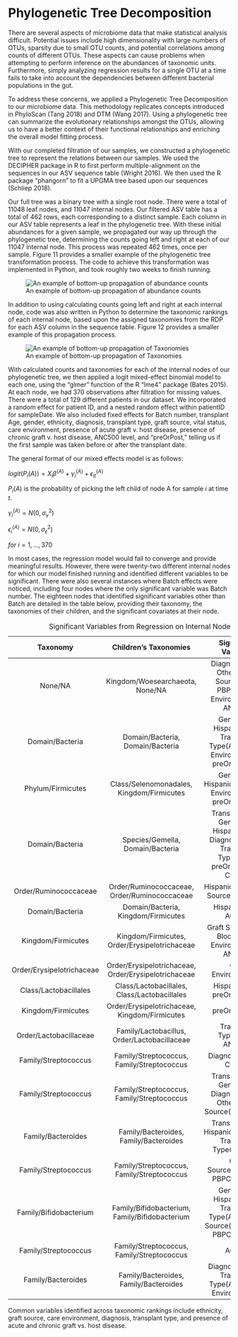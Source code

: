 # Phylogenetic Tree Decomposition

There are several aspects of microbiome data that make statistical analysis difficult. Potential issues include high dimensionality with large numbers of OTUs, sparsity due to small OTU counts, and potential correlations among counts of different OTUs. These aspects can cause problems when attempting to perform inference on the abundances of taxonomic units. Furthermore, simply analyzing regression results for a single OTU at a time fails to take into account the dependencies between different bacterial populations in the gut.

To address these concerns, we applied a Phylogenetic Tree Decomposition to our microbiome data. This methodology replicates concepts introduced in PhyloScan (Tang 2018) and DTM (Wang 2017). Using a phylogenetic tree can summarize the evolutionary relationships amongst the OTUs, allowing us to have a better context of their functional relationships and enriching the overall model fitting process.

With our completed filtration of our samples, we constructed a phylogenetic tree to represent the relations between our samples. We used the DECIPHER package in R to first perform multiple-alignment on the sequences in our ASV sequence table (Wright 2016). We then used the R package "phangorn" to fit a UPGMA tree based upon our sequences (Schliep 2018).

Our full tree was a binary tree with a single root node. There were a total of 11048 leaf nodes, and 11047 internal nodes. Our filtered ASV table has a total of 462 rows, each corresponding to a distinct sample. Each column in our ASV table represents a leaf in the phylogenetic tree. With these initial abundances for a given sample, we propagated our way up through the phylogenetic tree, determining the counts going left and right at each of our 11047 internal node. This process was repeated 462 times, once per sample. Figure 11 provides a smaller example of the phylogenetic tree transformation process. The code to achieve this transformation was implemented in Python, and took roughly two weeks to finish running.

<p>
![An example of bottom-up propagation of abundance counts](figure/figure15.png)

</p>

In addition to using calculating counts going left and right at each internal node, code was also written in Python to determine the taxonomic rankings of each internal node, based upon the assigned taxonomies from the RDP for each ASV column in the sequence table. Figure 12 provides a smaller example of this propagation process.

<p>
![An example of bottom-up propagation of Taxonomies](figure/figure16.png)


</p>

With calculated counts and taxonomies for each of the internal nodes of our phylogenetic tree, we then applied a logit mixed-effect binomial model to each one, using the "glmer" function of the R "lme4" package (Bates 2015). At each node, we had 370 observations after filtration for missing values. There were a total of 129 different patients in our dataset. We incorporated a random effect for patient ID, and a nested random effect within patientID for sampleDate. We also included fixed effects for Batch number, transplant Age, gender, ethnicity, diagnosis, transplant type, graft source, vital status, care environment, presence of acute graft v. host disease, presence of chronic graft v. host disease, ANC500 level, and "preOrPost," telling us if the first sample was taken before or after the transplant date. 


The general format of our mixed effects model is as follows:

$logit(P_{i}(A)) = X_{i}\beta^{(A)} + \gamma_{i}^{(A)} + \epsilon_{it}^{(A)}$

$P_{i}(A)$ is the probability of picking the left child of node A for sample $i$ at time $t$.

$\gamma_{i}^{(A)} = N(0, \sigma_{\gamma}^{2})$

$\epsilon_{i}^{(A)} = N(0, \sigma_{\epsilon}^{2})$

$for \ i = 1,...,370$

In most cases, the regression model would fail to converge and provide meaningful results. However, there were twenty-two different internal nodes for which our model finished running and identified different variables to be significant. There were also several instances where Batch effects were noticed, including four nodes where the only significant variable was Batch number. The eighteen nodes that identified significant variables other than Batch are detailed in the table below, providing their taxonomy, the taxonomies of their children, and the significant covariates at their node.

<p>
----------------------------------------------------------------------------------
 Taxonomy                    Children's Taxonomies                                  Significant Variables
--------------------------- ------------------------------------------------------ ---------------------------
 None/NA                     Kingdom/Woesearchaeota, None/NA                        Diagnosis(MDS, Other), Graft Source(Cord, PBPC), Care Environment(2), ANC500
  
 Domain/Bacteria             Domain/Bacteria, Domain/Bacteria                       Gender(M), Hispanic(Yes), Transplant Type(Auto), Care Environment(2), preOrPost(pre)
  
 Phylum/Firmicutes           Class/Selenomonadales, Kingdom/Firmicutes              Gender(M), Hispanic(Unk), Care Environment(2), preOrPost(pre)  
 
 Domain/Bacteria             Species/Gemella, Domain/Bacteria                       Transplant Age, Gender(M), Hispanic(Unk), Diagnosis(MDS), Transplant Type(Auto), preOrPost(pre), CGVHD
  
 Order/Ruminococcaceae       Order/Ruminococcaceae, Order/Ruminococcaceae           Hispanic(Yes), Graft Source(BM/PBPC)
  
 Domain/Bacteria             Domain/Bacteria, Kingdom/Firmicutes                    Hispanic(Yes), AGVHD
  
 Kingdom/Firmicutes          Kingdom/Firmicutes, Order/Erysipelotrichaceae          Graft Source(Cord Blood), Care Environment(2), ANC500
  
 Order/Erysipelotrichaceae   Order/Erysipelotrichaceae, Order/Erysipelotrichaceae   Care Environment(3)  
  
 Class/Lactobacillales       Class/Lactobacillales, Class/Lactobacillales           Hispanic(Yes), preOrPost(pre)
  
 Kingdom/Firmicutes          Order/Erysipelotrichaceae, Kingdom/Firmicutes          preOrPost(pre)
  
 Order/Lactobacillaceae      Family/Lactobacillus, Order/Lactobacillaceae           Transplant Type(Auto), ANC500
  
 Family/Streptococcus        Family/Streptococcus, Family/Streptococcus             Diagnosis(Other), CGVHD
  
 Family/Streptococcus        Family/Streptococcus, Family/Streptococcus             Transplant Age, Gender(M), Diagnosis(MDS, Other), Graft Source(Cord Blood)
  
 Family/Bacteroides          Family/Bacteroides, Family/Bacteroides                 Transplant Age, Hispanic(Unknown), Transplant Type(Allo-DLI)

 Family/Streptococcus        Family/Streptococcus, Family/Streptococcus             Graft Source(BM/PBPC, PBPC), CGVHD         

 Family/Bifidobacterium       Family/Bifidobacterium, Family/Bifidobacterium        Gender(M), Hispanic(Yes), Transplant Type(Auto), Graft Source(Cord Blood, PBPC), AGVHD
    
 Family/Streptococcus         Family/Streptococcus, Family/Streptococcus            AGVHD
      
 Family/Bacteroides           Family/Bacteroides, Family/Bacteroides                Diagnosis(Other), Transplant Type(Auto), Care Environment(2)
------------- ----------------- --------------------- ----------------------------------------------------------
Table: Significant Variables from Regression on Internal Nodes 

</p>

Common variables identified across taxonomic rankings include ethnicity, graft source, care environment, diagnosis, transplant type, and presence of acute and chronic graft vs. host disease.